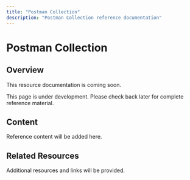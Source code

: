 ```yaml
---
title: "Postman Collection"
description: "Postman Collection reference documentation"
---
```


# Postman Collection

## Overview

This resource documentation is coming soon.

<Info>
This page is under development. Please check back later for complete reference material.
</Info>

## Content

Reference content will be added here.

## Related Resources

Additional resources and links will be provided.
